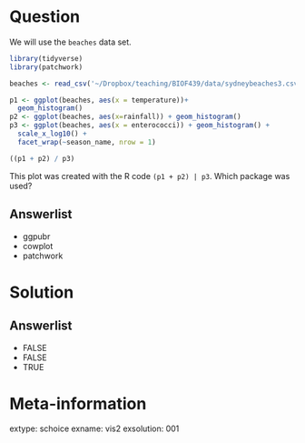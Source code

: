 Question
========

We will use the `beaches` data set.

```r
library(tidyverse)
library(patchwork)

beaches <- read_csv('~/Dropbox/teaching/BIOF439/data/sydneybeaches3.csv')

p1 <- ggplot(beaches, aes(x = temperature))+
  geom_histogram()
p2 <- ggplot(beaches, aes(x=rainfall)) + geom_histogram()
p3 <- ggplot(beaches, aes(x = enterococci)) + geom_histogram() + 
  scale_x_log10() +
  facet_wrap(~season_name, nrow = 1)

((p1 + p2) / p3)
```

This plot was created with the R code `(p1 + p2) | p3`. Which package was used?

Answerlist
----------

* ggpubr
* cowplot
* patchwork

Solution
========

Answerlist
----------

* FALSE
* FALSE
* TRUE

Meta-information
================

extype: schoice
exname: vis2
exsolution: 001

